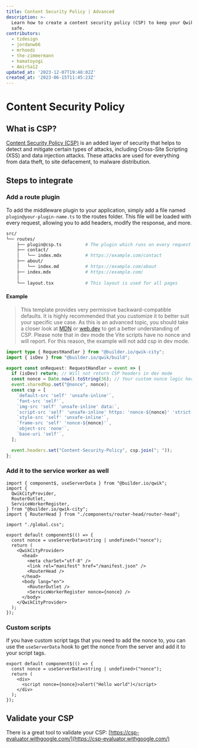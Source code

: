 ```yaml
---
title: Content Security Policy | Advanced
description: >-
  Learn how to create a content security policy (CSP) to keep your Qwik app
  safe.
contributors:
  - tzdesign
  - jordanw66
  - mrhoodz
  - the-zimmermann
  - hamatoyogi
  - AmirSa12
updated_at: '2023-12-07T19:48:02Z'
created_at: '2023-06-15T11:45:23Z'
---
```


# Content Security Policy

## What is CSP?

[Content Security Policy (CSP)](https://developer.mozilla.org/en-US/docs/Web/HTTP/CSP) is an added layer of security that helps to detect and mitigate certain types of attacks, including Cross-Site Scripting (XSS) and data injection attacks. These attacks are used for everything from data theft, to site defacement, to malware distribution.

## Steps to integrate

### Add a route plugin

To add the middleware plugin to your application, simply add a file named ```plugin@your-plugin-name.ts``` to the routes folder. 
This file will be loaded with every request, allowing you to add headers, modify the response, and more.

```bash  {3} /plugin@csp\.ts/ title="Add the plugin"
src/
└── routes/
    ├── plugin@csp.ts         # The plugin which runs on every request (route middleware)
    ├── contact/
    │   └── index.mdx         # https://example.com/contact
    ├── about/
    │   └── index.md          # https://example.com/about
    ├── index.mdx             # https://example.com/
    │
    └── layout.tsx            # This layout is used for all pages
```

#### Example

> This template provides very permissive backward-compatible defaults. 
> It is highly recommended that you customize it to better suit your specific use case.
> As this is an advanced topic, you should take a closer look at [MDN](https://developer.mozilla.org/en-US/docs/Web/HTTP/CSP) or [web.dev](https://web.dev/csp/) to get a better understanding of CSP.
> Please note that in dev mode the Vite scripts have no nonce and will report. For this reason, the example will not add csp in dev mode.

```typescript title="src/routes/plugin@csp.ts"
import type { RequestHandler } from "@builder.io/qwik-city";
import { isDev } from "@builder.io/qwik/build";

export const onRequest: RequestHandler = event => {
  if (isDev) return; // Will not return CSP headers in dev mode
  const nonce = Date.now().toString(36); // Your custom nonce logic here
  event.sharedMap.set("@nonce", nonce);
  const csp = [
    `default-src 'self' 'unsafe-inline'`,
    `font-src 'self'`,
    `img-src 'self' 'unsafe-inline' data:`,
    `script-src 'self' 'unsafe-inline' https: 'nonce-${nonce}' 'strict-dynamic'`,
    `style-src 'self' 'unsafe-inline'`,
    `frame-src 'self' 'nonce-${nonce}'`,
    `object-src 'none'`,
    `base-uri 'self'`,
  ];

  event.headers.set("Content-Security-Policy", csp.join("; "));
};
```

### Add it to the service worker as well

```tsx {12,22} /nonce/ title="src/root.ts"
import { component$, useServerData } from "@builder.io/qwik";
import {
  QwikCityProvider,
  RouterOutlet,
  ServiceWorkerRegister,
} from "@builder.io/qwik-city";
import { RouterHead } from "./components/router-head/router-head";

import "./global.css";

export default component$(() => {
  const nonce = useServerData<string | undefined>("nonce");
  return (
    <QwikCityProvider>
      <head>
        <meta charSet="utf-8" />
        <link rel="manifest" href="/manifest.json" />
        <RouterHead />
      </head>
      <body lang="en">
        <RouterOutlet />
        <ServiceWorkerRegister nonce={nonce} />
      </body>
    </QwikCityProvider>
  );
});
```

### Custom scripts

If you have custom script tags that you need to add the nonce to, you can use the `useServerData` hook to get the nonce from the server and add it to your script tags.

```tsx {2,5} /nonce/ title="src/components/some-component.tsx"
export default component$(() => {
  const nonce = useServerData<string | undefined>("nonce");
  return (
    <div>
      <script nonce={nonce}>alert("Hello world")</script>
    </div>
  );
});
```


## Validate your CSP

There is a great tool to validate your CSP: [https://csp-evaluator.withgoogle.com/](https://csp-evaluator.withgoogle.com/)
